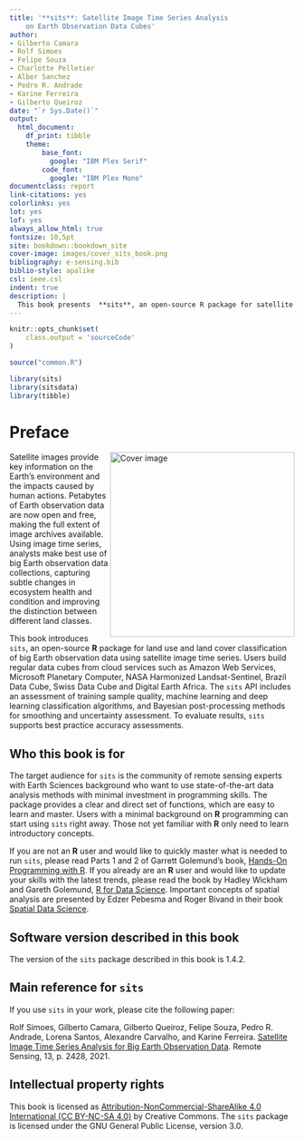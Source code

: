 ```yaml
--- 
title: '**sits**: Satellite Image Time Series Analysis 
    on Earth Observation Data Cubes'
author:
- Gilberto Camara
- Rolf Simoes
- Felipe Souza
- Charlotte Pelletier
- Alber Sanchez
- Pedro R. Andrade
- Karine Ferreira
- Gilberto Queiroz
date: "`r Sys.Date()`"
output:
  html_document: 
    df_print: tibble
    theme:
        base_font:
          google: "IBM Plex Serif"
        code_font:
          google: "IBM Plex Mono"
documentclass: report
link-citations: yes
colorlinks: yes
lot: yes
lof: yes
always_allow_html: true
fontsize: 10,5pt
site: bookdown::bookdown_site
cover-image: images/cover_sits_book.png
bibliography: e-sensing.bib
biblio-style: apalike
csl: ieee.csl
indent: true
description: |
  This book presents  **sits**, an open-source R package for satellite image time series analysis. The package supports the application of machine learning techniques for classifying image time series obtained from Earth observation data cubes.
---
```

```r
knitr::opts_chunk$set(
    class.output = 'sourceCode'
)
```

```r
source("common.R")
```

```r
library(sits)
library(sitsdata)
library(tibble)
```


# Preface {-}

<a href="https://github.com/e-sensing/sitsbook"><img class="cover" src="images/cover_sits_book.png" width="326" align="right" alt="Cover image" /></a>

Satellite images provide key information on the Earth’s environment and the impacts caused by human actions. Petabytes of Earth observation data are now open and free, making the full extent of image archives available.  Using image time series, analysts make best use of big Earth observation data collections, capturing subtle changes in ecosystem health and condition and improving the distinction between different land classes.

This book introduces `sits`, an open-source **R** package for land use and land cover classification of big Earth observation data using satellite image time series. Users build regular data cubes from cloud services such as Amazon Web Services, Microsoft Planetary Computer, NASA Harmonized Landsat-Sentinel, Brazil Data Cube, Swiss Data Cube and Digital Earth Africa. The `sits` API includes an assessment of training sample quality, machine learning and deep learning classification algorithms, and Bayesian post-processing methods for smoothing and uncertainty assessment. To evaluate results, `sits` supports best practice accuracy assessments.

## Who this book is for {-}

The target audience for `sits` is the community of remote sensing experts with Earth Sciences background who want to use state-of-the-art data analysis methods with minimal investment in programming skills. The package provides a clear and direct set of functions, which are easy to learn and master. Users with a minimal background on **R** programming can start using `sits` right away. Those not yet familiar with **R** only need to learn introductory concepts.  

If you are not an **R** user and would like to quickly master what is needed to run `sits`, please read Parts 1 and 2 of Garrett Golemund's book, [Hands-On Programming with R](https://rstudio-education.github.io/hopr/). If you already are an **R** user and would like to update your skills with the latest trends,  please read the book by Hadley Wickham and Gareth Golemund, [R for Data Science](https://r4ds.had.co.nz/). Important concepts of spatial analysis are presented by Edzer Pebesma and Roger Bivand in their book [Spatial Data Science](https://r-spatial.org/book/).

## Software version described in this book{-}

The version of the `sits` package described in this book is 1.4.2.

## Main reference for `sits` {-}

If you use `sits` in your work, please cite the following paper: 

Rolf Simoes, Gilberto Camara, Gilberto Queiroz, Felipe Souza, Pedro R. Andrade,  Lorena Santos, Alexandre Carvalho, and Karine Ferreira. [Satellite Image Time Series Analysis for Big Earth Observation Data]([https://doi.org/10.3390/rs13132428). Remote Sensing, 13, p. 2428, 2021.

## Intellectual property rights {-}

This book is licensed as [Attribution-NonCommercial-ShareAlike 4.0 International (CC BY-NC-SA 4.0)](https://creativecommons.org/licenses/by-nc-sa/4.0/) by Creative Commons. The `sits` package is licensed under the GNU General Public License, version 3.0. 
